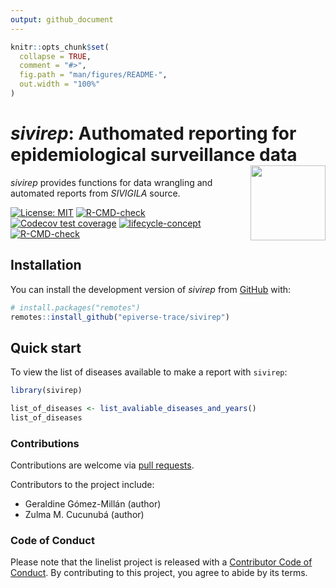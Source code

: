 ```yaml
---
output: github_document
---
```


<!-- README.md is generated from README.Rmd. Please edit that file -->

```r
knitr::opts_chunk$set(
  collapse = TRUE,
  comment = "#>",
  fig.path = "man/figures/README-",
  out.width = "100%"
)
```

# *sivirep*: Authomated reporting for epidemiological surveillance data <img src="man/figures/logo.png" align="right" width="120" />

*sivirep* provides functions for data wrangling and automated reports from _SIVIGILA_ source.

<!-- badges: start -->
[![License: MIT](https://img.shields.io/badge/License-MIT-yellow.svg)](https://opensource.org/licenses/MIT)
[![R-CMD-check](https://github.com/epiverse-trace/readepi/actions/workflows/R-CMD-check.yaml/badge.svg)](https://github.com/epiverse-trace/readepi/actions/workflows/R-CMD-check.yaml)
[![Codecov test coverage](https://codecov.io/gh/epiverse-trace/readepi/branch/main/graph/badge.svg)](https://app.codecov.io/gh/epiverse-trace/readepi?branch=main)
[![lifecycle-concept](https://raw.githubusercontent.com/reconverse/reconverse.github.io/master/images/badge-concept.svg)](https://www.reconverse.org/lifecycle.html#concept) 
[![R-CMD-check](https://github.com/epiverse-trace/sivirep/actions/workflows/R-CMD-check.yaml/badge.svg)](https://github.com/epiverse-trace/sivirep/actions/workflows/R-CMD-check.yaml)
<!-- badges: end -->


## Installation
You can install the development version of _sivirep_ from
[GitHub](https://github.com/) with:

``` r
# install.packages("remotes")
remotes::install_github("epiverse-trace/sivirep")
```

## Quick start

To view the list of diseases available to make a report with `sivirep`:

```r
library(sivirep)

list_of_diseases <- list_avaliable_diseases_and_years()
list_of_diseases
```






### Contributions

Contributions are welcome via [pull requests](https://github.com/epiverse-trace/sivirep/pulls).

Contributors to the project include:

* Geraldine Gómez-Millán (author)
* Zulma M. Cucunubá (author)


### Code of Conduct
Please note that the linelist project is released with a 
[Contributor Code of Conduct](https://contributor-covenant.org/version/2/0/CODE_OF_CONDUCT.html).
By contributing to this project, you agree to abide by its terms.
